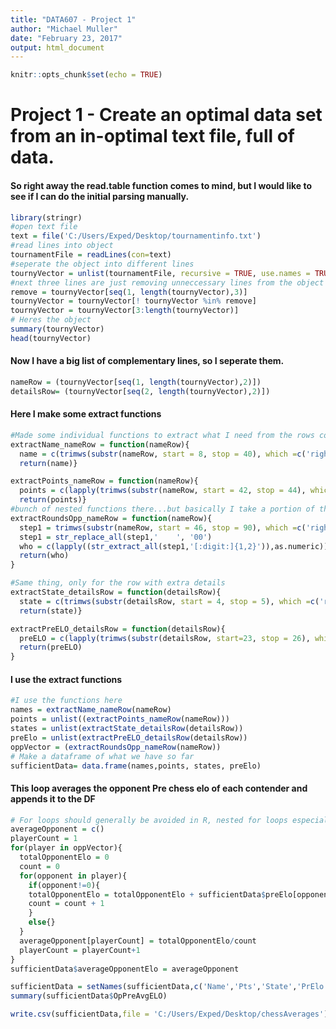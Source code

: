 ---
title: "DATA607 - Project 1"
author: "Michael Muller"
date: "February 23, 2017"
output: html_document
---

```{r setup, include=FALSE}
knitr::opts_chunk$set(echo = TRUE)
```
# Project 1 - Create an optimal data set from an in-optimal text file, full of data.  


#### So right away the read.table function comes to mind, but I would like to see if I can do the initial parsing manually.
```{r}
library(stringr)
#open text file
text = file('C:/Users/Exped/Desktop/tournamentinfo.txt')
#read lines into object
tournamentFile = readLines(con=text)
#seperate the object into different lines
tournyVector = unlist(tournamentFile, recursive = TRUE, use.names = TRUE)
#next three lines are just removing unneccessary lines from the object
remove = tournyVector[seq(1, length(tournyVector),3)]
tournyVector = tournyVector[! tournyVector %in% remove]
tournyVector = tournyVector[3:length(tournyVector)]
# Heres the object
summary(tournyVector)
head(tournyVector)
```
#### Now I have a big list of complementary lines, so I seperate them.
```{r}
nameRow = (tournyVector[seq(1, length(tournyVector),2)])
detailsRow= (tournyVector[seq(2, length(tournyVector),2)])
```


#### Here I make some extract functions
```{r}

#Made some individual functions to extract what I need from the rows containing names
extractName_nameRow = function(nameRow){
  name = c(trimws(substr(nameRow, start = 8, stop = 40), which =c('right')))
  return(name)}

extractPoints_nameRow = function(nameRow){
  points = c(lapply(trimws(substr(nameRow, start = 42, stop = 44), which =c('right')),as.numeric))
  return(points)}
#bunch of nested functions there...but basically I take a portion of the line, trim its white space, and treat it as a numeric.
extractRoundsOpp_nameRow = function(nameRow){
  step1 = trimws(substr(nameRow, start = 46, stop = 90), which =c('right'))
  step1 = str_replace_all(step1,'    ', '00')
  who = c(lapply((str_extract_all(step1,'[:digit:]{1,2}')),as.numeric))
  return(who)
}

```

```{r}
#Same thing, only for the row with extra details
extractState_detailsRow = function(detailsRow){
  state = c(trimws(substr(detailsRow, start = 4, stop = 5), which =c('right')))
  return(state)}

extractPreELO_detailsRow = function(detailsRow){
  preELO = c(lapply(trimws(substr(detailsRow, start=23, stop = 26), which =c('left')),as.numeric))
  return(preELO)
}
```
#### I use the extract functions
```{r}
#I use the functions here
names = extractName_nameRow(nameRow)
points = unlist((extractPoints_nameRow(nameRow)))
states = unlist(extractState_detailsRow(detailsRow))
preElo = unlist(extractPreELO_detailsRow(detailsRow))
oppVector = (extractRoundsOpp_nameRow(nameRow))
# Make a dataframe of what we have so far  
sufficientData= data.frame(names,points, states, preElo)
```


#### This loop averages the opponent Pre chess elo of each contender and appends it to the DF
```{r}
# For loops should generally be avoided in R, nested for loops especially. I originally did this with lapply function, but I thought this loop would be easier to read. 
averageOpponent = c()
playerCount = 1
for(player in oppVector){
  totalOpponentElo = 0
  count = 0
  for(opponent in player){
    if(opponent!=0){
    totalOpponentElo = totalOpponentElo + sufficientData$preElo[opponent]
    count = count + 1
    }
    else{}
  }
  averageOpponent[playerCount] = totalOpponentElo/count
  playerCount = playerCount+1
}
sufficientData$averageOpponentElo = averageOpponent
```
```{r}
sufficientData = setNames(sufficientData,c('Name','Pts','State','PrElo','OpPreAvgELO'))
summary(sufficientData$OpPreAvgELO)
```

```{r}
write.csv(sufficientData,file = 'C:/Users/Exped/Desktop/chessAverages')
```

